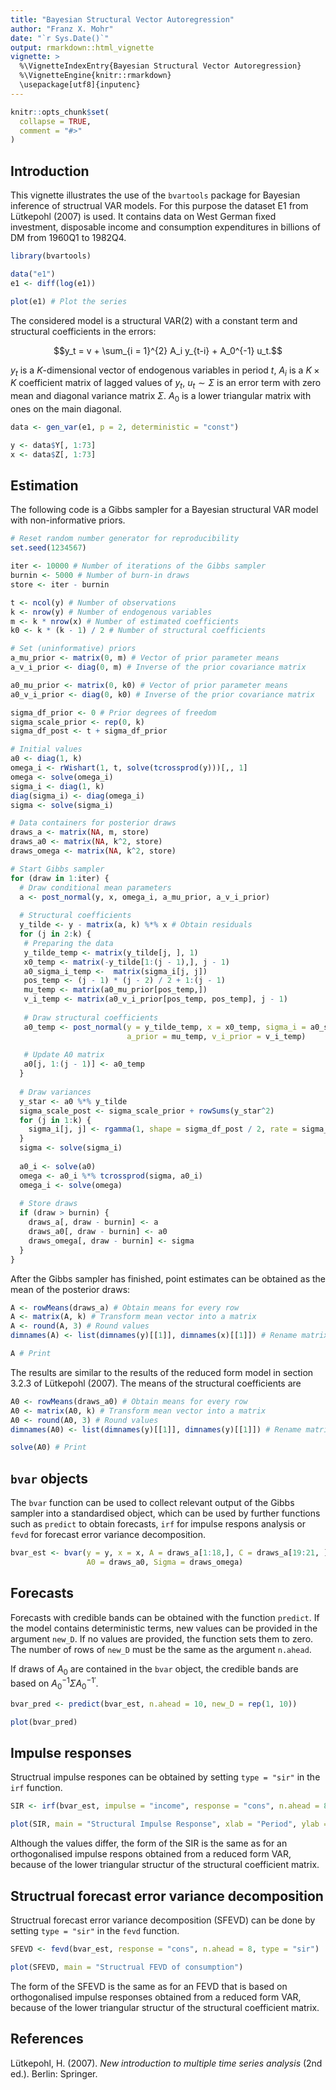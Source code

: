 ```yaml
---
title: "Bayesian Structural Vector Autoregression"
author: "Franz X. Mohr"
date: "`r Sys.Date()`"
output: rmarkdown::html_vignette
vignette: >
  %\VignetteIndexEntry{Bayesian Structural Vector Autoregression}
  %\VignetteEngine{knitr::rmarkdown}
  \usepackage[utf8]{inputenc}
---
```


```r
knitr::opts_chunk$set(
  collapse = TRUE,
  comment = "#>"
)
```

## Introduction

This vignette illustrates the use of the `bvartools` package for Bayesian inference of structrual VAR models. For this purpose the dataset E1 from Lütkepohl (2007) is used. It contains data on West German fixed investment, disposable income and consumption expenditures in billions of DM from 1960Q1 to 1982Q4.

```r
library(bvartools)

data("e1")
e1 <- diff(log(e1))

plot(e1) # Plot the series
```

The considered model is a structural VAR(2) with a constant term and structural coefficients in the errors:

$$y_t =  v + \sum_{i = 1}^{2} A_i y_{t-i} + A_0^{-1} u_t.$$

$y_t$ is a $K$-dimensional vector of endogenous variables in period $t$, $A_i$ is a $K \times K$ coefficient matrix of lagged values of $y_t$, $u_t \sim \Sigma$ is an error term with zero mean and diagonal variance matrix $\Sigma$. $A_0$ is a lower triangular matrix with ones on the main diagonal.

```r
data <- gen_var(e1, p = 2, deterministic = "const")

y <- data$Y[, 1:73]
x <- data$Z[, 1:73]
```


## Estimation

The following code is a Gibbs sampler for a Bayesian structural VAR model with non-informative priors.

```r
# Reset random number generator for reproducibility
set.seed(1234567)

iter <- 10000 # Number of iterations of the Gibbs sampler
burnin <- 5000 # Number of burn-in draws
store <- iter - burnin

t <- ncol(y) # Number of observations
k <- nrow(y) # Number of endogenous variables
m <- k * nrow(x) # Number of estimated coefficients
k0 <- k * (k - 1) / 2 # Number of structural coefficients

# Set (uninformative) priors
a_mu_prior <- matrix(0, m) # Vector of prior parameter means
a_v_i_prior <- diag(0, m) # Inverse of the prior covariance matrix

a0_mu_prior <- matrix(0, k0) # Vector of prior parameter means
a0_v_i_prior <- diag(0, k0) # Inverse of the prior covariance matrix

sigma_df_prior <- 0 # Prior degrees of freedom
sigma_scale_prior <- rep(0, k)
sigma_df_post <- t + sigma_df_prior

# Initial values
a0 <- diag(1, k)
omega_i <- rWishart(1, t, solve(tcrossprod(y)))[,, 1]
omega <- solve(omega_i)
sigma_i <- diag(1, k)
diag(sigma_i) <- diag(omega_i)
sigma <- solve(sigma_i)

# Data containers for posterior draws
draws_a <- matrix(NA, m, store)
draws_a0 <- matrix(NA, k^2, store)
draws_omega <- matrix(NA, k^2, store)

# Start Gibbs sampler
for (draw in 1:iter) {
  # Draw conditional mean parameters
  a <- post_normal(y, x, omega_i, a_mu_prior, a_v_i_prior)
  
  # Structural coefficients
  y_tilde <- y - matrix(a, k) %*% x # Obtain residuals
  for (j in 2:k) {
   # Preparing the data
   y_tilde_temp <- matrix(y_tilde[j, ], 1)
   x0_temp <- matrix(-y_tilde[1:(j - 1),], j - 1)
   a0_sigma_i_temp <-  matrix(sigma_i[j, j])
   pos_temp <- (j - 1) * (j - 2) / 2 + 1:(j - 1)
   mu_temp <- matrix(a0_mu_prior[pos_temp,])
   v_i_temp <- matrix(a0_v_i_prior[pos_temp, pos_temp], j - 1)
   
   # Draw structural coefficients
   a0_temp <- post_normal(y = y_tilde_temp, x = x0_temp, sigma_i = a0_sigma_i_temp,
                          a_prior = mu_temp, v_i_prior = v_i_temp)
   
   # Update A0 matrix
   a0[j, 1:(j - 1)] <- a0_temp
  }
  
  # Draw variances
  y_star <- a0 %*% y_tilde
  sigma_scale_post <- sigma_scale_prior + rowSums(y_star^2)
  for (j in 1:k) {
    sigma_i[j, j] <- rgamma(1, shape = sigma_df_post / 2, rate = sigma_scale_post[j] / 2)
  }
  sigma <- solve(sigma_i)
  
  a0_i <- solve(a0)
  omega <- a0_i %*% tcrossprod(sigma, a0_i) 
  omega_i <- solve(omega)
  
  # Store draws
  if (draw > burnin) {
    draws_a[, draw - burnin] <- a
    draws_a0[, draw - burnin] <- a0
    draws_omega[, draw - burnin] <- sigma
  }
}
```

After the Gibbs sampler has finished, point estimates can be obtained as the mean of the posterior draws:

```r
A <- rowMeans(draws_a) # Obtain means for every row
A <- matrix(A, k) # Transform mean vector into a matrix
A <- round(A, 3) # Round values
dimnames(A) <- list(dimnames(y)[[1]], dimnames(x)[[1]]) # Rename matrix dimensions

A # Print
```

The results are similar to the results of the reduced form model in section 3.2.3 of Lütkepohl (2007). The means of the structural coefficients are

```r
A0 <- rowMeans(draws_a0) # Obtain means for every row
A0 <- matrix(A0, k) # Transform mean vector into a matrix
A0 <- round(A0, 3) # Round values
dimnames(A0) <- list(dimnames(y)[[1]], dimnames(y)[[1]]) # Rename matrix dimensions

solve(A0) # Print
```

## `bvar` objects

The `bvar` function can be used to collect relevant output of the Gibbs sampler into a standardised object, which can be used by further functions such as `predict` to obtain forecasts, `irf` for impulse respons analysis or `fevd` for forecast error variance decomposition.

```r
bvar_est <- bvar(y = y, x = x, A = draws_a[1:18,], C = draws_a[19:21, ],
                 A0 = draws_a0, Sigma = draws_omega)
```

## Forecasts

Forecasts with credible bands can be obtained with the function `predict`. If the model contains deterministic terms, new values can be provided in the argument `new_D`. If no values are provided, the function sets them to zero. The number of rows of `new_D` must be the same as the argument `n.ahead`.

If draws of $A_0$ are contained in the `bvar` object, the credible bands are based on $A_0^{-1} \Sigma A_0^{-1\prime}$.

```r
bvar_pred <- predict(bvar_est, n.ahead = 10, new_D = rep(1, 10))

plot(bvar_pred)
```

## Impulse responses

Structrual impulse respones can be obtained by setting `type = "sir"` in the `irf` function.

```r
SIR <- irf(bvar_est, impulse = "income", response = "cons", n.ahead = 8, type = "sir")

plot(SIR, main = "Structural Impulse Response", xlab = "Period", ylab = "Response")
```

Although the values differ, the form of the SIR is the same as for an orthogonalised impulse respons obtained from a reduced form VAR, because of the lower triangular structur of the structural coefficient matrix.

## Structrual forecast error variance decomposition

Structrual forecast error variance decomposition (SFEVD) can be done by setting `type = "sir"` in the `fevd` function.

```r
SFEVD <- fevd(bvar_est, response = "cons", n.ahead = 8, type = "sir")

plot(SFEVD, main = "Structrual FEVD of consumption")
```

The form of the SFEVD is the same as for an FEVD that is based on orthogonalised impulse responses obtained from a reduced form VAR, because of the lower triangular structur of the structural coefficient matrix.

## References

Lütkepohl, H. (2007). *New introduction to multiple time series analysis* (2nd ed.). Berlin: Springer.

